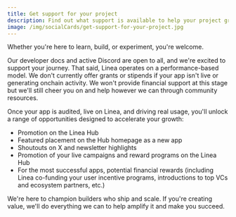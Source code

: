 ```yaml
---
title: Get support for your project
description: Find out what support is available to help your project grow.
image: /img/socialCards/get-support-for-your-project.jpg
---
```


Whether you're here to learn, build, or experiment, you're welcome. 

Our developer docs and active Discord are open to all, and we're excited to support your journey. 
That said, Linea operates on a performance-based model. We don't currently offer grants or stipends 
if your app isn't live or generating onchain activity. We won't provide financial support at this 
stage but we'll still cheer you on and help however we can through community resources.

Once your app is audited, live on Linea, and driving real usage, you'll unlock a range of 
opportunities designed to accelerate your growth:

- Promotion on the Linea Hub
- Featured placement on the Hub homepage as a new app
- Shoutouts on X and newsletter highlights
- Promotion of your live campaigns and reward programs on the Linea Hub
- For the most successful apps, potential financial rewards (including Linea co-funding your user 
incentive programs, introductions to top VCs and ecosystem partners, etc.)

We're here to champion builders who ship and scale. If you're creating value, we'll do everything 
we can to help amplify it and make you succeed.
